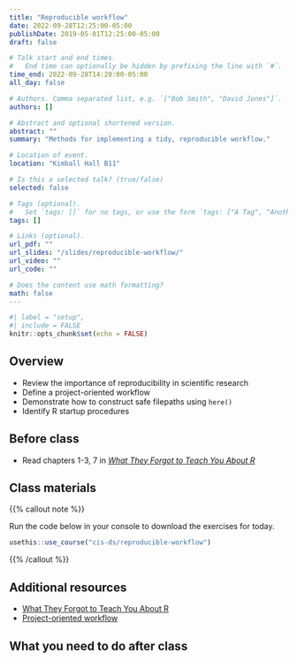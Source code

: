 ```yaml
---
title: "Reproducible workflow"
date: 2022-09-28T12:25:00-05:00
publishDate: 2019-05-01T12:25:00-05:00
draft: false

# Talk start and end times.
#   End time can optionally be hidden by prefixing the line with `#`.
time_end: 2022-09-28T14:20:00-05:00
all_day: false

# Authors. Comma separated list, e.g. `["Bob Smith", "David Jones"]`.
authors: []

# Abstract and optional shortened version.
abstract: ""
summary: "Methods for implementing a tidy, reproducible workflow."

# Location of event.
location: "Kimball Hall B11"

# Is this a selected talk? (true/false)
selected: false

# Tags (optional).
#   Set `tags: []` for no tags, or use the form `tags: ["A Tag", "Another Tag"]` for one or more tags.
tags: []

# Links (optional).
url_pdf: ""
url_slides: "/slides/reproducible-workflow/"
url_video: ""
url_code: ""

# Does the content use math formatting?
math: false
---
```


```r
#| label = "setup",
#| include = FALSE
knitr::opts_chunk$set(echo = FALSE)
```

## Overview

* Review the importance of reproducibility in scientific research
* Define a project-oriented workflow
* Demonstrate how to construct safe filepaths using `here()`
* Identify R startup procedures

## Before class

* Read chapters 1-3, 7 in [*What They Forgot to Teach You About R*](https://rstats.wtf/)

## Class materials

{{% callout note %}}

Run the code below in your console to download the exercises for today.

```r
usethis::use_course("cis-ds/reproducible-workflow")
```

{{% /callout %}}

## Additional resources

* [What They Forgot to Teach You About R](https://rstats.wtf/)
* [Project-oriented workflow](https://www.tidyverse.org/articles/2017/12/workflow-vs-script/)

## What you need to do after class

